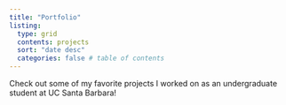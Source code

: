```yaml
---
title: "Portfolio"
listing:
  type: grid
  contents: projects
  sort: "date desc"
  categories: false # table of contents
---
```


Check out some of my favorite projects I worked on as an undergraduate student at UC Santa Barbara!